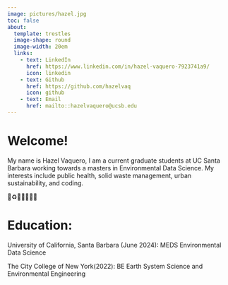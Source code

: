 ```yaml
---
image: pictures/hazel.jpg
toc: false
about:
  template: trestles
  image-shape: round
  image-width: 20em
  links: 
    - text: LinkedIn
      href: https://www.linkedin.com/in/hazel-vaquero-7923741a9/
      icon: linkedin
    - text: Github
      href: https://github.com/hazelvaq
      icon: github
    - text: Email
      href: mailto::hazelvaquero@ucsb.edu
---
```

# Welcome!
My name is Hazel Vaquero, I am a current graduate students at UC Santa Barbara working towards a masters in Environmental Data Science. My interests include public health, solid waste management, urban sustainability, and coding.  

🏥♻️🌆🌳👩🏽‍💻


# Education:
University of California, Santa Barbara (June 2024): MEDS Environmental Data Science 

The City College of New York(2022): BE Earth System Science and Environmental Engineering 
